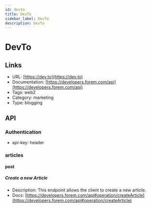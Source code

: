 ```yaml
---
id: devto
title: DevTo
sidebar_label: DevTo
description: DevTo
---
```


# DevTo

## Links

* URL: [https://dev.to](https://dev.to)
* Documentation: [https://developers.forem.com/api](https://developers.forem.com/api)
* Tags: web2
* Category: marketing
* Type: blogging

## API

### Authentication

* api-key: header

### articles

#### post

##### Create a new Article

* Description: This endpoint allows the client to create a new article.
* Docs: [https://developers.forem.com/api#operation/createArticle](https://developers.forem.com/api#operation/createArticle)
